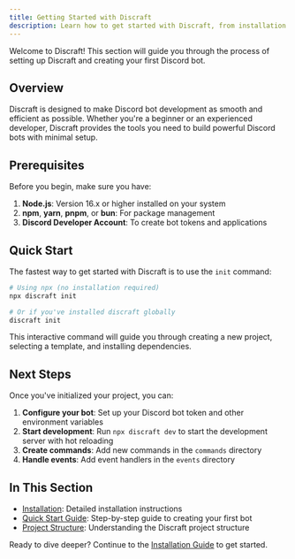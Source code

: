 ```yaml
---
title: Getting Started with Discraft
description: Learn how to get started with Discraft, from installation to creating your first Discord bot.
---
```


Welcome to Discraft! This section will guide you through the process of setting up Discraft and creating your first Discord bot.

## Overview

Discraft is designed to make Discord bot development as smooth and efficient as possible. Whether you're a beginner or an experienced developer, Discraft provides the tools you need to build powerful Discord bots with minimal setup.

## Prerequisites

Before you begin, make sure you have:

1. **Node.js**: Version 16.x or higher installed on your system
2. **npm**, **yarn**, **pnpm**, or **bun**: For package management
3. **Discord Developer Account**: To create bot tokens and applications

## Quick Start

The fastest way to get started with Discraft is to use the `init` command:

```bash
# Using npx (no installation required)
npx discraft init

# Or if you've installed discraft globally
discraft init
```

This interactive command will guide you through creating a new project, selecting a template, and installing dependencies.

## Next Steps

Once you've initialized your project, you can:

1. **Configure your bot**: Set up your Discord bot token and other environment variables
2. **Start development**: Run `npx discraft dev` to start the development server with hot reloading
3. **Create commands**: Add new commands in the `commands` directory
4. **Handle events**: Add event handlers in the `events` directory

## In This Section

- [Installation](/docs/getting-started/installation): Detailed installation instructions
- [Quick Start Guide](/docs/getting-started/quick-start): Step-by-step guide to creating your first bot
- [Project Structure](/docs/getting-started/project-structure): Understanding the Discraft project structure

Ready to dive deeper? Continue to the [Installation Guide](/docs/getting-started/installation) to get started.
